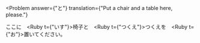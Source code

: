
<Problem
  answer={"と"}
  translation={"Put a chair and a table here, please."}
>
  ここに　<Ruby t={"いす"}>椅子</Ruby><Hide>と</Hide>　<Ruby t={"つくえ"}>つくえ</Ruby>を　<Ruby t={"お"}>置</Ruby>いてください。
</Problem>